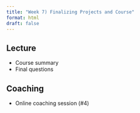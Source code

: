 ```yaml
---
title: "Week 7) Finalizing Projects and Course"
format: html
draft: false
---
```



## Lecture

- Course summary
- Final questions

## Coaching

- Online coaching session (#4)

<!--


__Learning Goals__

- Finalize data collection and documentation

__Before the lecture__


__Final lecture__



__Online coaching session (optional)__

- Final technical refinement of the team project
__Learning Goals__

- Scale up the data extraction

__Online coaching session (optional)__

- Technical refinement of the team project

__After the coaching session__

- Read "Datasheets for Datasets"
- Continue working on the development of your prototype
- Start documenting your data collection

-->